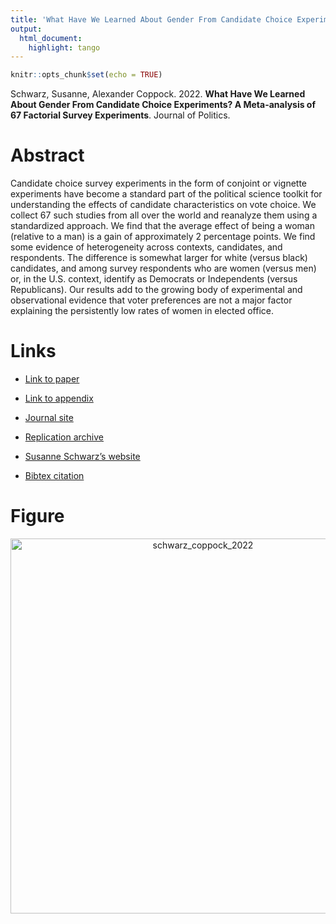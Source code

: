 ```yaml
---
title: 'What Have We Learned About Gender From Candidate Choice Experiments? A Meta-analysis of 67 Factorial Survey Experiments'
output:
  html_document:
    highlight: tango
---
```


```r
knitr::opts_chunk$set(echo = TRUE)
```

Schwarz, Susanne, Alexander Coppock. 2022. <b>What Have We Learned About Gender From Candidate Choice Experiments? A Meta-analysis of 67 Factorial Survey Experiments</b>. Journal of Politics.

# Abstract
Candidate choice survey experiments in the form of conjoint or vignette experiments have become a standard part of the political science toolkit for understanding the effects of candidate characteristics on vote choice. We collect 67 such studies from all over the world and reanalyze them using a standardized approach. We find that the average effect of being a woman (relative to a man) is a gain of approximately 2 percentage points. We find some evidence of heterogeneity across contexts, candidates, and respondents. The difference is somewhat larger for white (versus black) candidates, and among survey respondents who are women (versus men) or, in the U.S. context, identify as Democrats or Independents (versus Republicans). Our results add to the growing body of experimental and observational evidence that voter preferences are not a major factor explaining the persistently low rates of women in elected office.

# Links
 - <a href='schwarz_coppock_2022.pdf' target='_blank'>Link to paper</a>
 - <a href='schwarz_coppock_2022_appendix.pdf'target='_blank'>Link to appendix</a>
 - <a href='https://www.journals.uchicago.edu/doi/full/10.1086/716290'target='_blank'>Journal site</a>
 - <a href='https://doi.org/10.7910/DVN/R27ULT'target='_blank'>Replication archive</a>

 - <a href= 'https://suschwarz.com' target='_blank'>Susanne Schwarz's website</a>
 - <a href='schwarz_coppock_2022.txt'target='_blank'>Bibtex citation</a>

# Figure
<center><img src="display_figures/schwarz_coppock_2022_display.png" alt="schwarz_coppock_2022" width="600"></center>